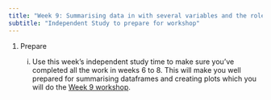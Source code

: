 ```yaml
---
title: "Week 9: Summarising data in with several variables and the role of variables in analysis"
subtitle: "Independent Study to prepare for workshop"
---
```


1.  Prepare

    i.  Use this week's independent study time to make sure you've completed all the work in weeks 6 to 8. This will make you well prepared for summarising dataframes and creating plots which you will do the [Week 9 workshop](workshop.html).

